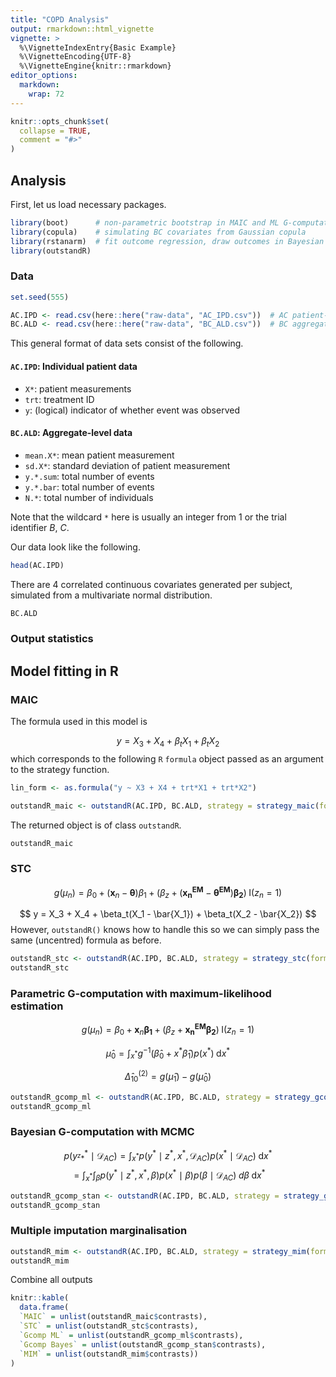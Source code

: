 ```yaml
---
title: "COPD Analysis"
output: rmarkdown::html_vignette
vignette: >
  %\VignetteIndexEntry{Basic Example}
  %\VignetteEncoding{UTF-8}
  %\VignetteEngine{knitr::rmarkdown}
editor_options: 
  markdown: 
    wrap: 72
---
```


```r
knitr::opts_chunk$set(
  collapse = TRUE,
  comment = "#>"
)
```


## Analysis

First, let us load necessary packages.

```r
library(boot)      # non-parametric bootstrap in MAIC and ML G-computation
library(copula)    # simulating BC covariates from Gaussian copula
library(rstanarm)  # fit outcome regression, draw outcomes in Bayesian G-computation
library(outstandR)
```

### Data

```r
set.seed(555)

AC.IPD <- read.csv(here::here("raw-data", "AC_IPD.csv"))  # AC patient-level data
BC.ALD <- read.csv(here::here("raw-data", "BC_ALD.csv"))  # BC aggregate-level data
```

This general format of data sets consist of the following.

#### `AC.IPD`: Individual patient data

-   `X*`: patient measurements
-   `trt`: treatment ID
-   `y`: (logical) indicator of whether event was observed

#### `BC.ALD`: Aggregate-level data

-   `mean.X*`: mean patient measurement
-   `sd.X*`: standard deviation of patient measurement
-   `y.*.sum`: total number of events
-   `y.*.bar`: total number of events
-   `N.*`: total number of individuals

Note that the wildcard `*` here is usually an integer from 1 or the trial identifier _B_, _C_.

Our data look like the following.

```r
head(AC.IPD)
```

There are 4 correlated continuous covariates generated per subject, simulated from a multivariate normal distribution.

```r
BC.ALD
```

### Output statistics



## Model fitting in R


### MAIC

The formula used in this model is

$$
y = X_3 + X_4 + \beta_t X_1 + \beta_t X_2
$$
which corresponds to the following `R` `formula` object passed as an argument to the strategy function.

```r
lin_form <- as.formula("y ~ X3 + X4 + trt*X1 + trt*X2")
```


```r
outstandR_maic <- outstandR(AC.IPD, BC.ALD, strategy = strategy_maic(formula = lin_form))
```

The returned object is of class `outstandR`.

```r
outstandR_maic
```


### STC

$$
g(\mu_n) = \beta_0 + (\boldsymbol{x}_n - \boldsymbol{\theta}) \beta_1 + (\beta_z + (\boldsymbol{x_n^{EM}} - \boldsymbol{\theta^{EM}}) \boldsymbol{\beta_2}) \; \mbox{I}(z_n=1)
$$

$$
y = X_3 + X_4 + \beta_t(X_1 - \bar{X_1}) + \beta_t(X_2 - \bar{X_2})
$$
However, `outstandR()` knows how to handle this so we can simply pass the same (uncentred) formula as before.

```r
outstandR_stc <- outstandR(AC.IPD, BC.ALD, strategy = strategy_stc(formula = lin_form))
outstandR_stc
```


### Parametric G-computation with maximum-likelihood estimation 


$$
g(\mu_n) = \beta_0 + \boldsymbol{x}_n \boldsymbol{\beta_1} + (\beta_z + \boldsymbol{x_n^{EM}} \boldsymbol{\beta_2}) \; \mbox{I}(z_n = 1)
$$


$$
\hat{\mu}_0 = \int_{x^*} g^{-1} (\hat{\beta}_0 + x^* \hat{\beta}_1 ) p(x^*) \; \text{d}x^*
$$

$$
\hat{\Delta}^{(2)}_{10} = g(\hat{\mu}_1) - g(\hat{\mu}_0)
$$


```r
outstandR_gcomp_ml <- outstandR(AC.IPD, BC.ALD, strategy = strategy_gcomp_ml(formula = lin_form))
outstandR_gcomp_ml
```


### Bayesian G-computation with MCMC 


$$
p(y^*_{^z*} \mid \mathcal{D}_{AC}) = \int_{x^*} p(y^* \mid z^*, x^*, \mathcal{D}_{AC}) p(x^* \mid \mathcal{D}_{AC})\; \text{d}x^*
$$
$$
= \int_{x^*} \int_{\beta} p(y^* \mid z^*, x^*, \beta) p(x^* \mid \beta) p(\beta \mid \mathcal{D}_{AC})\; d\beta \; \text{d}x^*
$$

```r
outstandR_gcomp_stan <- outstandR(AC.IPD, BC.ALD, strategy = strategy_gcomp_stan(formula = lin_form))
outstandR_gcomp_stan
```

### Multiple imputation marginalisation


```r
outstandR_mim <- outstandR(AC.IPD, BC.ALD, strategy = strategy_mim(formula = lin_form))
outstandR_mim
```

Combine all outputs

```r
knitr::kable(
  data.frame(
  `MAIC` = unlist(outstandR_maic$contrasts),
  `STC` = unlist(outstandR_stc$contrasts),
  `Gcomp ML` = unlist(outstandR_gcomp_ml$contrasts),
  `Gcomp Bayes` = unlist(outstandR_gcomp_stan$contrasts),
  `MIM` = unlist(outstandR_mim$contrasts))
)
```
